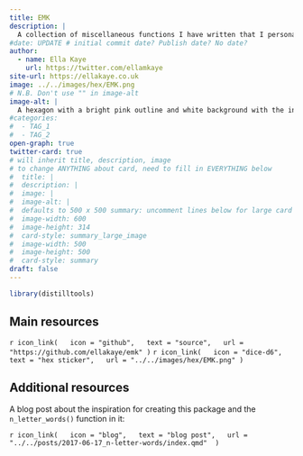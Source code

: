 ```yaml
---
title: EMK
description: |
  A collection of miscellaneous functions I have written that I personally find helpful in a variety of contexts.
#date: UPDATE # initial commit date? Publish date? No date?
author: 
  - name: Ella Kaye
    url: https://twitter.com/ellamkaye
site-url: https://ellakaye.co.uk
image: ../../images/hex/EMK.png
# N.B. Don't use "" in image-alt
image-alt: |
  A hexagon with a bright pink outline and white background with the initials E M K also in bright pink
#categories:
#  - TAG_1
#  - TAG_2
open-graph: true
twitter-card: true
# will inherit title, description, image
# to change ANYTHING about card, need to fill in EVERYTHING below
#  title: |
#  description: |
#  image: |
#  image-alt: |
#  defaults to 500 x 500 summary: uncomment lines below for large card
#  image-width: 600 
#  image-height: 314
#  card-style: summary_large_image 
#  image-width: 500
#  image-height: 500
#  card-style: summary 
draft: false
---
```


```r
library(distilltools)
```


## Main resources

`r icon_link(
  icon = "github",
  text = "source",
  url = "https://github.com/ellakaye/emk"
)`
`r icon_link(
  icon = "dice-d6",   
  text = "hex sticker",
  url = "../../images/hex/EMK.png"
)`

## Additional resources

A blog post about the inspiration for creating this package and the `n_letter_words()` function in it:

`r icon_link(
  icon = "blog",
  text = "blog post",
  url = "../../posts/2017-06-17_n-letter-words/index.qmd" 
)`




